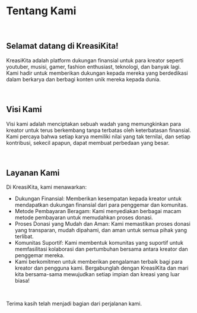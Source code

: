 
# Tentang Kami

<div className="flex justify-center">
  <KreasiKita size={150} color={"black"} />
</div>
<br />

## Selamat datang di KreasiKita!

KreasiKita adalah platform dukungan finansial untuk para kreator seperti youtuber, musisi, gamer, fashion enthusiast, teknologi, dan banyak lagi. Kami hadir untuk memberikan dukungan kepada mereka yang berdedikasi dalam berkarya dan berbagi konten unik mereka kepada dunia.

<br />

## Visi Kami

Visi kami adalah menciptakan sebuah wadah yang memungkinkan para kreator untuk terus berkembang tanpa terbatas oleh keterbatasan finansial. Kami percaya bahwa setiap karya memiliki nilai yang tak ternilai, dan setiap kontribusi, sekecil apapun, dapat membuat perbedaan yang besar.

<br />

## Layanan Kami

Di KreasiKita, kami menawarkan:

- Dukungan Finansial: Memberikan kesempatan kepada kreator untuk mendapatkan dukungan finansial dari para penggemar dan komunitas.
- Metode Pembayaran Beragam: Kami menyediakan berbagai macam metode pembayaran untuk memudahkan proses donasi.
- Proses Donasi yang Mudah dan Aman: Kami memastikan proses donasi yang transparan, mudah dipahami, dan aman untuk semua pihak yang terlibat.
- Komunitas Suportif: Kami membentuk komunitas yang suportif untuk memfasilitasi kolaborasi dan pertumbuhan bersama antara kreator dan penggemar mereka.
- Kami berkomitmen untuk memberikan pengalaman terbaik bagi para kreator dan pengguna kami. Bergabunglah dengan KreasiKita dan mari kita bersama-sama mewujudkan setiap impian dan kreasi yang luar biasa!

<br />

Terima kasih telah menjadi bagian dari perjalanan kami.
